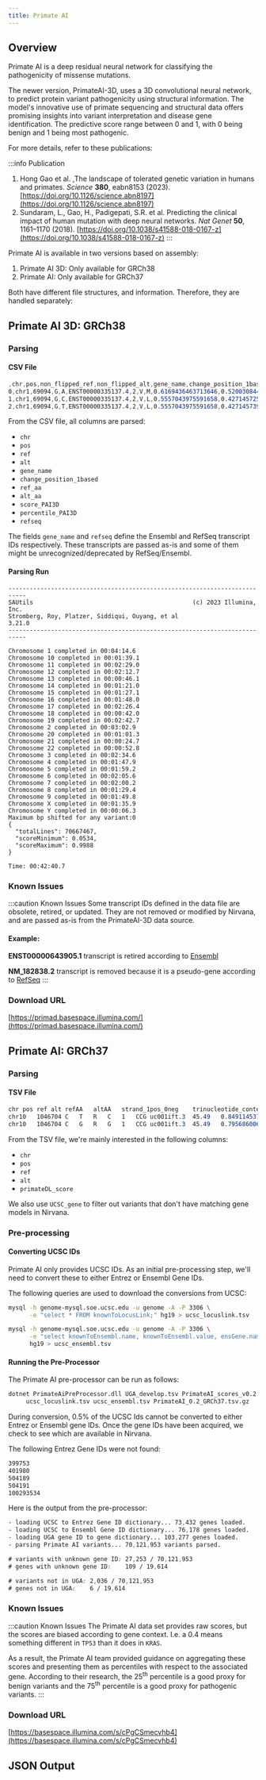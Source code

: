 ```yaml
---
title: Primate AI
---
```



## Overview

Primate AI is a deep residual neural network for classifying the pathogenicity of missense mutations.

The newer version, PrimateAI-3D, uses a 3D convolutional neural network, to predict protein variant pathogenicity using structural information.
The model's innovative use of primate sequencing and structural data offers promising insights into variant interpretation and disease gene identification.
The predictive score range between 0 and 1, with 0 being benign and 1 being most pathogenic.


For more details, refer to these publications:

:::info Publication
1. Hong Gao et al. ,The landscape of tolerated genetic variation in humans and primates. *Science* **380**, eabn8153 (2023). [https://doi.org/10.1126/science.abn8197](https://doi.org/10.1126/science.abn8197)
2. Sundaram, L., Gao, H., Padigepati, S.R. et al. Predicting the clinical impact of human mutation with deep neural networks. *Nat Genet* **50**, 1161–1170 (2018). [https://doi.org/10.1038/s41588-018-0167-z](https://doi.org/10.1038/s41588-018-0167-z)
:::

Primate AI is available in two versions based on assembly:
1. Primate AI 3D: Only available for GRCh38
1. Primate AI: Only available for GRCh37

Both have different file structures, and information. Therefore, they are handled separately:

## Primate AI 3D: GRCh38
### Parsing

#### CSV File

```scss
,chr,pos,non_flipped_ref,non_flipped_alt,gene_name,change_position_1based,ref_aa,alt_aa,score_PAI3D,percentile_PAI3D,refseq
0,chr1,69094,G,A,ENST00000335137.4,2,V,M,0.6169436463713646,0.5200308441794135,NM_001005484.1
1,chr1,69094,G,C,ENST00000335137.4,2,V,L,0.5557043975591658,0.4271457250214688,NM_001005484.1
2,chr1,69094,G,T,ENST00000335137.4,2,V,L,0.5557043975591658,0.4271457391722522,NM_001005484.1
```

From the CSV file, all columns are parsed:
* `chr`
* `pos`
* `ref`
* `alt`
* `gene_name`
* `change_position_1based`
* `ref_aa`
* `alt_aa`
* `score_PAI3D`
* `percentile_PAI3D`
* `refseq`

The fields `gene_name` and `refseq` define the Ensembl and RefSeq transcript IDs respectively.
These transcripts are passed as-is and some of them might be unrecognized/deprecated by RefSeq/Ensembl.

#### Parsing Run
```text
---------------------------------------------------------------------------
SAUtils                                             (c) 2023 Illumina, Inc.
Stromberg, Roy, Platzer, Siddiqui, Ouyang, et al                     3.21.0
---------------------------------------------------------------------------

Chromosome 1 completed in 00:04:14.6
Chromosome 10 completed in 00:01:39.1
Chromosome 11 completed in 00:02:29.0
Chromosome 12 completed in 00:02:12.7
Chromosome 13 completed in 00:00:46.1
Chromosome 14 completed in 00:01:21.0
Chromosome 15 completed in 00:01:27.1
Chromosome 16 completed in 00:01:48.0
Chromosome 17 completed in 00:02:26.4
Chromosome 18 completed in 00:00:42.0
Chromosome 19 completed in 00:02:42.7
Chromosome 2 completed in 00:03:02.9
Chromosome 20 completed in 00:01:01.3
Chromosome 21 completed in 00:00:24.7
Chromosome 22 completed in 00:00:52.8
Chromosome 3 completed in 00:02:34.6
Chromosome 4 completed in 00:01:47.9
Chromosome 5 completed in 00:01:59.2
Chromosome 6 completed in 00:02:05.6
Chromosome 7 completed in 00:02:00.2
Chromosome 8 completed in 00:01:29.4
Chromosome 9 completed in 00:01:49.8
Chromosome X completed in 00:01:35.9
Chromosome Y completed in 00:00:06.3
Maximum bp shifted for any variant:0
{
  "totalLines": 70667467,
  "scoreMinimum": 0.0534,
  "scoreMaximum": 0.9988
}

Time: 00:42:40.7
```


### Known Issues

:::caution Known Issues
Some transcript IDs defined in the data file are obsolete, retired, or updated.
They are not removed or modified by Nirvana, and are passed as-is from the PrimateAI-3D data source.

#### Example:
**ENST00000643905.1** transcript is retired according to [Ensembl](https://useast.ensembl.org/Homo_sapiens/Transcript/Idhistory?db=core;t=ENST00000643905)

**NM_182838.2** transcript is removed because it is a pseudo-gene according to [RefSeq](https://www.ncbi.nlm.nih.gov/nuccore/NM_182838.3)
:::


### Download URL
[https://primad.basespace.illumina.com/](https://primad.basespace.illumina.com/)


## Primate AI: GRCh37
### Parsing

#### TSV File

```scss
chr	pos	ref	alt	refAA	altAA	strand_1pos_0neg	trinucleotide_context	UCSC_gene	ExAC_coverage	primateDL_score
chr10	1046704	C	T	R	C	1	CCG	uc001ift.3	45.49	0.849114537239
chr10	1046704	C	G	R	G	1	CCG	uc001ift.3	45.49	0.795686006546
```

From the TSV file, we're mainly interested in the following columns:
* `chr`
* `pos`
* `ref`
* `alt`
* `primateDL_score`

We also use `UCSC_gene` to filter out variants that don't have matching gene models in Nirvana.

### Pre-processing

#### Converting UCSC IDs

Primate AI only provides UCSC IDs. As an initial pre-processing step, we'll need to convert these to either Entrez or Ensembl Gene IDs.

The following queries are used to download the conversions from UCSC:

```bash
mysql -h genome-mysql.soe.ucsc.edu -u genome -A -P 3306 \
      -e "select * FROM knownToLocusLink;" hg19 > ucsc_locuslink.tsv

mysql -h genome-mysql.soe.ucsc.edu -u genome -A -P 3306 \
      -e "select knownToEnsembl.name, knownToEnsembl.value, ensGene.name2 FROM knownToEnsembl, ensGene WHERE knownToEnsembl.value = ensGene.name;" \
      hg19 > ucsc_ensembl.tsv
```

#### Running the Pre-Processor

The Primate AI pre-processor can be run as follows:

```bash
dotnet PrimateAiPreProcessor.dll UGA_develop.tsv PrimateAI_scores_v0.2.tsv.gz \
     ucsc_locuslink.tsv ucsc_ensembl.tsv PrimateAI_0.2_GRCh37.tsv.gz
```

During conversion, 0.5% of the UCSC Ids cannot be converted to either Entrez or Ensembl gene IDs. Once the gene IDs have been acquired, we check to see which are available in Nirvana.

The following Entrez Gene IDs were not found:

```scss
399753
401980
504189
504191
100293534
```

Here is the output from the pre-processor:

```scss
- loading UCSC to Entrez Gene ID dictionary... 73,432 genes loaded.
- loading UCSC to Ensembl Gene ID dictionary... 76,178 genes loaded.
- loading UGA gene ID to gene dictionary... 103,277 genes loaded.
- parsing Primate AI variants... 70,121,953 variants parsed.

# variants with unknown gene ID: 27,253 / 70,121,953
# genes with unknown gene ID:    109 / 19,614

# variants not in UGA: 2,036 / 70,121,953
# genes not in UGA:    6 / 19,614
```

### Known Issues

:::caution Known Issues
The Primate AI data set provides raw scores, but the scores are biased according to gene context. I.e. a 0.4 means something different in `TP53` than it does in `KRAS`.

As a result, the Primate AI team provided guidance on aggregating these scores and presenting them as percentiles with respect to the associated gene. According to their research, the 25<sup>th</sup> percentile is a good proxy for benign variants and the 75<sup>th</sup> percentile is a good proxy for pathogenic variants.
:::

### Download URL

[https://basespace.illumina.com/s/cPgCSmecvhb4](https://basespace.illumina.com/s/cPgCSmecvhb4)


## JSON Output

<JSON />
